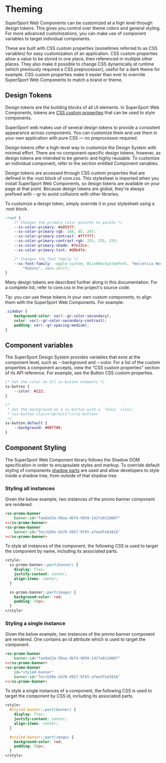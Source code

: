 # Theming

SuperSport Web Components can be customized at a high level through design tokens. This gives you control over theme
colors and general styling. For more advanced customizations, you can make use of component variables
to target individual components.

These are built with CSS custom properties (sometimes referred to as CSS variables) for easy
customization of an application. CSS custom properties allow a value to be stored in one place, then
referenced in multiple other places. They also make it possible to change CSS dynamically at
runtime (which previously required a CSS preprocessor), useful for a dark theme for example. CSS custom properties
make it easier than ever to override SuperSport Web Components to match a brand or theme.

## Design Tokens

Design tokens are the building blocks of all UI elements. In SuperSport Web Components, tokens
are [CSS custom properties](https://developer.mozilla.org/en-US/docs/Web/CSS/--*)
that can be used to style components.

SuperSport web makes use of several design tokens to provide a consistent appearance across components. You can customize them and
use them in your own application with pure CSS — no preprocessor required.

Design tokens offer a high-level way to customize the Design System with minimal effort. There are no component-specific design
tokens, however, as design tokens are intended to be generic and highly reusable. To customize an individual component, refer to
the section entitled Component variables.

Design tokens are accessed through CSS custom properties that are defined in the :root block of core.css. This stylesheet is imported
when you install SuperSport Web Components, so design tokens are available on your page at that point. Because design tokens are global,
they're always prefixed with --gr to avoid collisions with other libraries.

To customize a design token, simply override it in your stylesheet using a :root block.

```css copy
:root {
	/* Changes the primary color palette to purple */
	--ss-color-primary: #a855f7;
	--ss-color-primary-rgb: 168, 85, 247;
	--ss-color-primary-contrast: #ffffff;
	--ss-color-primary-contrast-rgb: 255, 255, 255;
	--ss-color-primary-shade: #7e22ce;
	--ss-color-primary-tint: #d8b4fe;

	/* Changes the font family */
	--ss-font-family: -apple-system, BlinkMacSystemFont, "Helvetica Neue",
		"Roboto", sans-serif;
}
```

Many design tokens are described further along in this documentation. For a complete list, refer to core.css in the project's source code.

Tip: you can use these tokens in your own custom components, to align them with the SuperSport Web Components. For example:

```css copy
.sidebar {
	background-color: var(--gr-color-secondary);
	color: var(--gr-color-secondary-contrast);
	padding: var(--gr-spacing-medium);
}
```

## Component variables

The SuperSport Design System provides variables that exist at the component level, such as --background and --color. For
a list of the custom properties a component accepts, view the "CSS custom properties" section of its API reference. For
example, see the Button CSS custom properties.

```css copy
/* Set the color on all ss-button elements */
ss-button {
	--color: #222;
}

/* 
 * Set the background on a ss-button with a `fancy` class: 
 *`<ss-button class="default"></ss-button>`
 */
ss-button.default {
	--background: #00ff00;
}
```

## Component Styling

The SuperSport Web Component library follows the Shadow DOM specification in order to encapsulate styles and markup. To override default styling of components [shadow parts](#shadow-parts) are used and allow developers to style inside a shadow tree, from outside of that shadow tree.

### Styling all instances

Given the below example, two instances of the promo banner component are rendered.

```html copy
<ss-promo-banner
	banner-id="fae0a53e-99aa-4bf4-9950-142fa9110607"
></ss-promo-banner>
<ss-promo-banner
	banner-id="7eccb58e-da70-4957-8f85-afeedfe43816"
></ss-promo-banner>
```

To style all instances of the component, the following CSS is used to target the component by name, including its associated parts.

```css copy
<style>
  ss-promo-banner::part(banner) {
    display: flex;
    justify-content: center;
    align-items: center;
  }

  ss-promo-banner::part(image) {
    background-color: red;
    padding: 50px;
  }
</style>
```

### Styling a single instance

Given the below example, two instances of the promo banner component are rendered. One contains an id attribute which is used to target the component.

```html copy
<ss-promo-banner
	banner-id="fae0a53e-99aa-4bf4-9950-142fa9110607"
></ss-promo-banner>
<ss-promo-banner
	id="styled-banner"
	banner-id="7eccb58e-da70-4957-8f85-afeedfe43816"
></ss-promo-banner>
```

To style a single instances of a component, the following CSS is used to target the component by CSS id, including its associated parts.

```css copy
<style>
  #styled-banner::part(banner) {
    display: flex;
    justify-content: center;
    align-items: center;
  }

  #styled-banner::part(image) {
    background-color: red;
    padding: 50px;
  }
</style>
```
